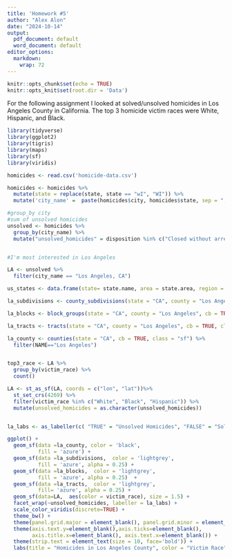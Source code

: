 ```yaml
---
title: 'Homework #5'
author: "Alex Alon"
date: "2024-10-14"
output:
  pdf_document: default
  word_document: default
editor_options:
  markdown:
    wrap: 72
---
```


```r
knitr::opts_chunk$set(echo = TRUE)
knitr::opts_knit$set(root.dir = 'Data')
```

For the following assignment I looked at solved/unsolved homicides in Los Angeles County in California. The top 3 homicide victim races were White, Hispanic, and Black.

```r
library(tidyverse)
library(ggplot2)
library(tigris)
library(maps)
library(sf)
library(viridis)

homicides <- read.csv('homicide-data.csv')

homicides <- homicides %>%
  mutate(state = replace(state, state == "wI", "WI")) %>%
  mutate('city_name' =  paste(homicides$city, homicides$state, sep = ", "))

#group_by city
#sum of unsolved homicides
unsolved <- homicides %>%
  group_by(city_name) %>%
  mutate("unsolved_homicides" = disposition %in% c("Closed without arrest", "Open/No arrest"))


#I'm most interested in Los Angeles

LA <- unsolved %>%
  filter(city_name == "Los Angeles, CA")

us_states <- data.frame(state= state.name, area = state.area, region = state.region)

la_subdivisions <- county_subdivisions(state = "CA", county = "Los Angeles", cb = TRUE, class = "sf")

la_blocks <- block_groups(state = "CA", county = "Los Angeles", cb = TRUE, class = "sf")

la_tracts <- tracts(state = "CA", county = "Los Angeles", cb = TRUE, class = "sf")

la_county <- counties(state = "CA", cb = TRUE, class = "sf") %>%
  filter(NAME=="Los Angeles")


top3_race <- LA %>%
  group_by(victim_race) %>%
  count()

LA <- st_as_sf(LA, coords = c("lon", "lat"))%>% 
  st_set_crs(4269) %>%
  filter(victim_race %in% c("White", "Black", "Hispanic")) %>%
  mutate(unsolved_homicides = as.character(unsolved_homicides)) 


la_labs <- as_labeller(c( "TRUE" = "Unsolved Homicides", "FALSE" = "Solved Homicides"))

ggplot() +
  geom_sf(data =la_county, color = 'black', 
          fill = 'azure') +
  geom_sf(data =la_subdivisions,  color = 'lightgrey', 
          fill = 'azure', alpha = 0.25) +
  geom_sf(data =la_blocks,  color = 'lightgrey', 
          fill = 'azure', alpha = 0.25)  +
  geom_sf(data =la_tracts,  color = 'lightgrey', 
          fill= 'azure', alpha = 0.25) +
  geom_sf(data=LA,  aes(color = victim_race), size = 1.5) +
  facet_wrap(~unsolved_homicides, labeller = la_labs) +
  scale_color_viridis(discrete=TRUE) +
  theme_bw() +
  theme(panel.grid.major = element_blank(), panel.grid.minor = element_blank()) +
  theme(axis.text.y=element_blank(),axis.ticks=element_blank(),
        axis.title.x=element_blank(), axis.text.x=element_blank()) +
  theme(strip.text = element_text(size = 10, face='bold')) +
  labs(title = "Homicides in Los Angeles County", color = "Victim Race")
  
```